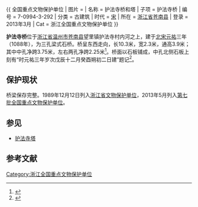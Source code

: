 {{ 全国重点文物保护单位
| 图片 = 
| 名称 = 护法寺桥和塔
| 子项 = 护法寺桥
| 编号 = 7-0994-3-292
| 分类 = 古建筑
| 时代 = [[宋代|宋]]
| 所在 = [[浙江省|浙江省]][[苍南县|苍南县]]
| 登录 = 2013年3月
| Cat = 浙江全国重点文物保护单位
}}

'''护法寺桥'''位于[[浙江省|浙江省]][[温州市|温州市]][[苍南县|苍南县]]望里镇护法寺村内河之上，建于[[北宋|北宋]][[元祐|元祐]]三年（1088年），为三孔梁式石桥。桥呈东西走向，长10.3米，宽2.3米，通高3.9米；其中中孔净跨3.75米，左右两孔净跨2.25米<ref>{{cite book |author=温州市文物处 |authorlink= |coauthors= |title=《温州文物综录》 |year=1998 |publisher= |location= |isbn= }}</ref>。桥面以石板铺成，中孔北侧石板上刻有“时元祐三年岁次戊辰十二月癸酉朔初二日建”题记<ref>{{cite web |url=http://www.zjww.gov.cn/unit/2006-02-22/52675980.shtml |language= |title=护法寺桥（包括护法寺砖塔） |publisher=浙江省文物局 |date= |accessdate= }}{{Dead link|date=2019年11月 |bot=InternetArchiveBot |fix-attempted=yes }}</ref>。

==保护现状==
桥梁保存完整。1989年12月12日列入[[浙江省文物保护单位|浙江省文物保护单位]]，2013年5月列入[[第七批全国重点文物保护单位|第七批全国重点文物保护单位]]。

==参见==
*[[护法寺塔|护法寺塔]]

==参考文献==
{{reflist}}
{{浙江全国重点文物保护单位}}
[[Category:浙江全国重点文物保护单位|Category:浙江全国重点文物保护单位]]